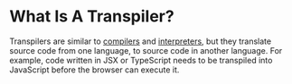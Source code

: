 # What Is A Transpiler?

Transpilers are similar to [compilers](/what-is-a-compiler) and
[interpreters](/what-is-an-interpreter), but they translate source
code from one language, to source code in another language. For example,
code written in JSX or TypeScript needs to be transpiled into JavaScript
before the browser can execute it.